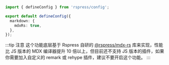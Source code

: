 ```ts title="rspress.config.ts"
import { defineConfig } from 'rspress/config';

export default defineConfig({
  markdown: {
    mdxRs: true,
  },
});
```

:::tip 注意
这个功能底层基于 Rspress 自研的 [@rspress/mdx-rs](https://github.com/web-infra-dev/mdx-rs) 库来实现，性能比 JS 版本的 MDX 编译器提升 10 倍以上，但目前还不支持 JS 版本的插件，如果你需要加入自定义的 remark 或 rehype 插件，建议不要开启这个功能。
:::
